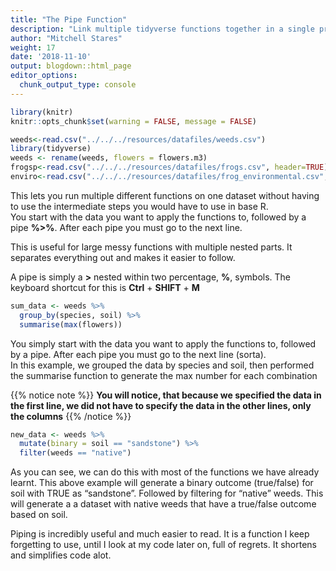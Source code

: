 ```yaml
---
title: "The Pipe Function"
description: "Link multiple tidyverse functions together in a single processing step"
author: "Mitchell Stares"
weight: 17
date: '2018-11-10'
output: blogdown::html_page
editor_options:
  chunk_output_type: console
---
```


```r
library(knitr)
knitr::opts_chunk$set(warning = FALSE, message = FALSE)
```
```r
weeds<-read.csv("../../../resources/datafiles/weeds.csv")
library(tidyverse)
weeds <- rename(weeds, flowers = flowers.m3)
frogsp<-read.csv("../../../resources/datafiles/frogs.csv", header=TRUE)
enviro<-read.csv("../../../resources/datafiles/frog_environmental.csv", header=TRUE)
```    

This lets you run multiple different functions on one dataset without having to use the intermediate steps you would have to use in base R.  
You start with the data you want to apply the functions to, followed by a pipe **%>%**. After each pipe you must go to the next line. 

This is useful for large messy functions with multiple nested parts. It separates everything out and makes it easier to follow.  

A pipe is simply a **>** nested within two percentage, **%**, symbols. The keyboard shortcut for this is **Ctrl** + **SHIFT** + **M**

```r
sum_data <- weeds %>% 
  group_by(species, soil) %>% 
  summarise(max(flowers))
```
You simply start with the data you want to apply the functions to, followed by a pipe. After each pipe you must go to the next line (sorta).     
In this example, we grouped the data by species and soil, then performed the summarise function to generate the max number for each combination

{{% notice note %}}
**You will notice, that because we specified the data in the first line, we did not have to specify the data in the other lines, only the columns**
{{% /notice %}}

```r
new_data <- weeds %>% 
  mutate(binary = soil == "sandstone") %>% 
  filter(weeds == "native")
```
As you can see, we can do this with most of the functions we have already learnt. This above example will generate a binary outcome (true/false) for soil with TRUE as "sandstone". Followed by filtering for "native" weeds. This will generate a a dataset with native weeds that have a true/false outcome based on soil. 

Piping is incredibly useful and much easier to read. It is a function I keep forgetting to use, until I look at my code later on, full of regrets. It shortens and simplifies code alot.   


